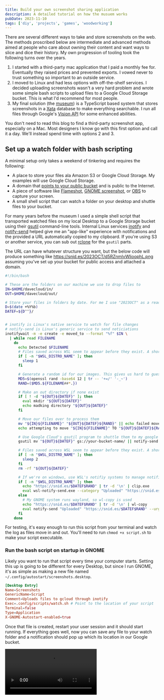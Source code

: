 ```yaml
---
title: Build your own screenshot sharing application
description: A detailed tutorial on how the musuem works
pubDate: 2023-11-10
tags: ['diy', 'projects', 'games', 'woodworking']
---
```



There are several different ways to take and store screenshots on the web. The methods proscribed below are intermediate and advanced methods aimed at people who care about owning their content and want ways to slice and dice their history. My own progression of tooling took the following turns over the years.

1. I started with a third-party mac application that I paid a monthly fee for. Eventually they raised prices and prevented exports. I vowed never to trust something so important to an outside service.
2. I moved to Linux and had less options with off-the-shelf services. I decided uploading screenshots wasn't a very hard problem and wrote some simple bash scripts to upload files to a Google Cloud Storage bucket. This is what I'd recommend for most people.
3. My final solution (the [museum](/museum)) is a TypeScript based system that stores screenshots in a [Xata](https://xata.io) database to make everything searchable. I run all files through Google's [Vision API](https://cloud.google.com/vision?hl=en) for some enhanced abilities.

You don't need to read this blog to find a third-party screenshot app, especially on a Mac. Most designers I know go with this first option and call it a day. We'll instead spend time with options 2 and 3.

## Set up a watch folder with bash scripting

A minimal setup only takes a weekend of tinkering and requires the following:

- A place to store your files ala Amazon S3 or Google Cloud Storage. My examples will use Google Cloud Storage.
- A domain that [points to your public bucket](https://cloud.google.com/storage/docs/hosting-static-website) and is public to the Internet.
- A piece of software like [Flameshot](https://github.com/flameshot-org/flameshot), [GNOME screenshot](https://help.gnome.org/users/gnome-help/stable/screen-shot-record.html.en), or [OBS](https://obsproject.com/) to capture your screen.
- A small shell script that can watch a folder on your desktop and shuttle files to your bucket.

For many years before the museum I used a simple shell script that transported watched files on my local Desktop to a Google Storage bucket using their [gsutil](https://cloud.google.com/storage/docs/gsutil) command-line tools. Internal Linux services [inotify](https://man.archlinux.org/man/inotifywait.1.en) and [notify-send](https://man.archlinux.org/man/notify-send.1.en) helped give me an "app-like" experience with notifications and the provided a URL automatically copied to my clipboard. If you're using S3 or another service, you can sub out [rclone](https://rclone.org/) for the `gsutil` parts.

The URL can have whatever structure you want, but the below code will produce something like https://snid.es/2023OCT/d5RZnmlvWlioophL.png assuming you've set up your bucket for public access and attached a domain.

```sh title="watch.sh" showLineNumbers
#!/bin/bash

# These are the folders on our machine we use to drop files to
IN=$HOME/davecloud/in/
OUT=$HOME/davecloud/out/

# Store your files in folders by date. For me I use "2023OCT" as a readable format
D=$(date +%Y%b)
DATEF=${D^^}/


# inotify is Linux's native service to watch for file changes
# notify-send is Linux's generic service to send noticiations
inotifywait -m -e create -e moved_to --format "%f" $IN \
  | while read FILENAME
    do
      echo Detected $FILENAME
      # Files saved across WSL seem to appear before they exist. A short sleep helps.
      if [ -n "$WSL_DISTRO_NAME" ]; then
        sleep 1
      fi

      # Generate a random id for our images. This gives us hard to guess urls
      MD5=$(openssl rand -base64 12 | tr -- '+=/' '-_~')
      RAND=($MD5.${FILENAME##*.})

      # Make an out directory if none exist
      if [ ! -d "${OUT}${DATEF}" ]; then
        eval mkdir "${OUT}${DATEF}"
        echo madking directory "${OUT}${DATEF}"
      fi

      # Move our files over to process them
      mv "${IN}${FILENAME}" "${OUT}${DATEF}${RAND}" || echo failed move
      echo attempting to move "${IN}${FILENAME}" TO "${OUT}${DATEF}${RAND}"

      # Use Google Cloud's gsutil program to shuttle them to my google storage bucket
      gsutil mv "${OUT}${DATEF}" gs://your-bucket-name/ || notify-send "Failure" --urgency=critical

      # Files saved across WSL seem to appear before they exist. A short sleep helps.
      if [ -n "$WSL_DISTRO_NAME" ]; then
        sleep 2
      fi
      rm -rf "${OUT}${DATEF}"

      # If we're on windows, use WSL's notifiy systems to manage notifications
      if [ -n "$WSL_DISTRO_NAME" ]; then
        echo "https://snid.es/$DATEF$RAND" | tr -d '\n' | clip.exe
        eval wsl-notify-send.exe --category "Uploaded" "https://snid.es/$DATEF$RAND" --urgency=normal
      else
        # My GNOME system runs wayland, so wl-copy is used
        echo "https://snid.es/$DATEF$RAND" | tr -d '\n' | wl-copy
        eval notify-send "Uploaded" "https://snid.es/$DATEF$RAND" --urgency=normal
      fi
    done
```

For testing, it's easy enough to run this script from your terminal and watch the log as files move in and out. You'll need to run `chmod +x script.sh` to make your script executable.

### Run the bash script on startup in GNOME

Likely you want to run that script every time your computer starts. Setting this up is going to be different for every Desktop, but since I run GNOME, it's as simple as making a new file named `~/.config/autostart/screenshots.desktop`.

```toml title="screenshots.desktop" showLineNumbers
[Desktop Entry]
Name=Screenshots
GenericName=Script
Comment=Uploads files to gcloud through inotify
Exec=.config/scripts/watch.sh # Point to the location of your script
Terminal=false
Type=Application
X-GNOME-Autostart-enabled=true
```

Once that file is created, restart your user session and it should start running. If everything goes well, now you can save any file to your watch folder and a notification should pop up which its location in our Google bucket.

<video src="https://us-east-1.storage.xata.sh/64tahn1mcp7tdd9b6u29h0timg" controls type="video/mp4" />

### NNN plugin to quickly upload files

Because the script we set up watches for any files, not just screenshots, this means we can drop videos (or anything) in there as well. This partially removes my need for services like Dropbox, which I'd used primarily to transport files to others. I like using a watch folder vs working with the files directly because I can chain other programs to that concept fairly easily. For example, I use a small [NNN](https://github.com/jarun/nnn) plugin to automatically copy files to the watch folder, where they get shipped off. If you've never messed with NNN before, and you don't understand why it's cool, I made a [video tutorial](/posts/nnn) on the tool a few years ago.

```sh title="~/.config/nnn/plugins/copy.sh" showLineNumbers
#!/usr/bin/env sh

# Author: Dave Snider
# NNN plugin to copy files to my watch filder

if ! [ -z "$1" ] && [ -s "$1" ]; then
  cp "$1" $HOME/davecloud/in
  exit 2
else
  printf "empty file!"
fi

read -r _
```

<video src="https://us-east-1.storage.xata.sh/5gko0mi40p7glfvn54urdj8ak8" controls type="video/mp4" />

This simple setup works great and is easy to manage. You don't get a frontend like the one on this site, but not everyone needs that kind of depth. If you're happy with this solution, you might not need to read further.

## A more powerful solution using Google Cloud Vision APIs and Xata

While the above system worked reliably for many years it had a couple drawbacks. Because I was renaming all the files to use hashed strings, it was nearly impossible to distinguish one URL from another. If I lost that particular URL, I wasn't going to dig through folders on Google Storage to find the file, and would instead resort to recapturing the content I wanted to share. This is the reason it often looks like there are duplicates in the museum.

What I really wanted was something searchable, and a way to visually navigate and delete old uploads in a protected fashion. This came with it's own challenges:

- Image content is not searchable, so I'd need an [OCR](https://en.wikipedia.org/wiki/Optical_character_recognition) system to read the content and store that as meta information.
- I'd need a database to organize the files and store that metadata alongside.
- I'd also need a search mechanism like Elasticsearch to provide fuzzy search against the records.
- Lastly, for a frontend, I'd need a way to transform images on the fly to smaller sizes.

[Xata](https://xata.io), a Database platform where I happen to work, provides most of those features by default. Xata allows me to store the [images in a database directly](https://xata.io/blog/file-attachments), then run [image transformations](https://xata.io/docs/sdk/image-transformations) on the fly. It also comes with a search and aggregations endpoint built on top of Elasticsearch so that I can build fun charts of my activity over the years. Because Xata is ultimately just a Postgres database, I can also add some other columns to manage the public visibility of certain files.

<Gallery folder="museum-table" />

Once thing Xata does not provide is a way to read the text in my screenshots. I decided to utilize [Google Vision AI](https://cloud.google.com/vision/?hl=en) for this part, primarily because I already had images on Google Storage, and because their API will process 1,000 images each month for free. In a good month I upload around 200 files, so I only needed to cover the cost of scanning my back catalog, which ended up being around $50 bucks. Using Google + Xata, this entire project can be run for free assuming normal use patterns.

Google Vision also provides services for [auto-tagging](https://cloud.google.com/vision/docs/labels) and [breaking down color properties](https://cloud.google.com/vision/docs/detecting-properties) in images. While the tagging service isn't very useful for screenshots (lots of generic [technology](/museum?searchTerm=technology) and [software](/museum?searchTerm=software) tags), it works extremely well at photography (check how it correctly spots [hats](/museum?searchTerm=hat)). I additionally use the image properties API to determine what colors are most used in any particular image. Right now this is used to generate the ornamental color band component on individual image pages, but I have plans to provide search by color distance soon.

Everything Google gives me I store as simple JSON blobs in a Xata JSON column type. This makes them searchable through Xata's native full-text search abilities and let's me run direct filters on the JSON documents if I want to target a specific property.

The above flow likely sounds complicated, but it is all handled in a tidy 200-line TypeScript file. Both Xata and Google provide TypeScript clients so it made sense to move to that ecosystem for my new watch scripts rather than Bash. This means the code is also a little more portable and should run easily on Mac or Windows machines. Here's the gist of what my new script does.

- Similar to my earlier shell script, I watch a single folder, this time using the [Chokodar](https://github.com/paulmillr/chokidar) instead of iNotify.
- Files dropped there are shuffled up to my Google cloud bucket (now serving as a backup), this time using the `crypto` package to generate the file names.
- The file is then uploaded to Xata in a new `files` table of my `davesnider-dot-com` database. This creates a new record using the same ID that I used for Google.
- I hit the Google Vision API to provide OCR text, tagging and color properties.
- I move the JSON blobs Google provides to the new Xata database record.
- I trigger a notification and copy the URL of the file to my clipboard.

### Set up your project

First, make a new directory to store your script and install the dependencies. Make sure you sign up for a [Xata](https://xata.io) account before beginning.

```bash
# Create a directory for your watch script
mkdir watch
cd watch

# Install Xata's CLI if you haven't already
pnpm add -g @xata.io/cli

# Auth Xata with its CLI
xata auth login

# Install the dependencies we'll need
pnpm add @google-cloud/stroage @google-cloud/vision @types/mime chokidar dotenv mime
```

When initializing a project, Xata allows us to start with a predefined schema. Here is the structure we'll use, which gives us columns for all the Google Vision fields we'll want to add as well as a way to hide and favorite certain images.

```bash
cd watch
xata init --schema /path/to/schema.json
```

You'll need a `.env` file that points to all your secrets in the folder.

```sh title=".env" showLineNumbers
XATA_BRANCH=main
XATA_API_KEY=yourapikey
GOOGLE_PROJECT_ID=yourprojectid
GOOGLE_BUCKET_ID=yourbucketname
GOOGLE_KEY_FILE_LOCATION=/path/to/google-creds.json
```

For the Xata database, I use the following database schema. When creating a new Xata database you would initialize the database with the command `xata init --schema /path/to/this/schema.json`.

```json title="schema.json" showLineNumbers
{
  "tables": [
    {
      "name": "files",
      "columns": [
        {
          "name": "file",
          "type": "file"
        },
        {
          "name": "googleURL",
          "type": "string"
        },
        {
          "name": "originalUploadDate",
          "type": "datetime"
        },
        {
          "name": "visionLabel",
          "type": "json"
        },
        {
          "name": "visionImageProperties",
          "type": "json"
        },
        {
          "name": "dominantColor",
          "type": "string"
        },
        {
          "name": "textContent",
          "type": "text"
        },
        {
          "name": "visionText",
          "type": "json"
        },
        {
          "name": "focusColor",
          "type": "string"
        },
        {
          "name": "fileTypeCategory",
          "type": "string",
          "notNull": true,
          "defaultValue": "unknown"
        },
        {
          "name": "isHidden",
          "type": "bool",
          "notNull": true,
          "defaultValue": "false"
        },
        {
          "name": "isFavorite",
          "type": "bool",
          "notNull": true,
          "defaultValue": "false"
        }
      ]
    }
  ]
}
```

### Create a watch script in TypeScript

I use a single TypeScript file to watch for files, upload and scan them with Google Vision. Create a new node project with the following dependencies.

```ts title="watch.ts" showLineNumbers
import * as chokidar from 'chokidar';
import { Storage } from '@google-cloud/storage';
import { ImageAnnotatorClient } from '@google-cloud/vision';
import * as fs from 'fs';
import * as crypto from 'crypto';
import * as path from 'path';
import * as mime from 'mime';
import { FilesRecord, XataClient } from './xata';
import { exec } from 'child_process';
import * as dotenv from 'dotenv';
dotenv.config({ path: path.resolve(__dirname, '.env') });

// This script assume you have a sibling `.env` file with the variables defined earlier

process.on('unhandledRejection', (reason, promise) => {
  console.error('Unhandled Rejection at:', promise, 'reason:', reason);
});

const fileTimeouts: { [key: string]: NodeJS.Timeout } = {};
const bucketName = 'cloudsite';
// An .env file alongside this repo stores my key
const xata = new XataClient({ apiKey: process.env.XATA_API_KEY, branch: 'main' });

// Watch for new files
// CHANGE THIS FOLDER LOCATION, I'VE HARDCODED IT
const watcher = chokidar.watch(process.env.HOME + '/davecloud/in', {
  persistent: true
});

// GCP Storage for backups
const storage = new Storage({
  // Google provides this crendentials in the form of a JSON file
  keyFilename: process.env.GOOGLE_KEY_FILE_LOCATION,
  projectId: 'my-google-bucket'
});

// GCP Vision API
const visionClient = new ImageAnnotatorClient({
  keyFilename: process.env.GOOGLE_KEY_FILE_LOCATION,
  projectId: 'my-google-bucket'
});

// Add and change events are debounced to avoid processing incomplete files
watcher
  .on('add', (filePath: string) => {
    scheduleProcessing(filePath);
  })
  .on('change', (filePath: string) => {
    if (fileTimeouts[filePath]) {
      clearTimeout(fileTimeouts[filePath]);
    }
    scheduleProcessing(filePath);
  });

// Check for files every 100ms
function scheduleProcessing(filePath: string) {
  fileTimeouts[filePath] = setTimeout(() => {
    processFile(filePath);
    delete fileTimeouts[filePath];
  }, 100);
}

// Files are processed by uploading to GCS, creating a record in Xata, and sending a notification
async function processFile(filePath: string) {
  try {
    const fileName = path.basename(filePath);
    const date = new Date();
    const formattedDate = `${date.getFullYear()}${date.toLocaleString('en', { month: 'short' }).toUpperCase()}/`;
    const randomString = crypto
      .randomBytes(12)
      .toString('base64')
      .replace(/[+=/]/g, (char) => {
        switch (char) {
          case '+':
            return '-';
          case '=':
            return '_';
          case '/':
            return '~';
          default:
            return char;
        }
      });
    const destinationFileName = `${formattedDate}${randomString}.${fileName.split('.').pop()}`;

    // Determine the content type of the file
    const contentType = mime.getType(filePath) || 'application/octet-stream';

    // Upload to Google Cloud Storage
    await storage.bucket(bucketName).upload(filePath, {
      destination: destinationFileName,
      metadata: {
        contentType: contentType
      }
    });
    console.log(`File uploaded to GCS: ${destinationFileName}`);

    // Upload to Xata
    const fileMetadata = {
      name: destinationFileName,
      contentType: contentType // Set the actual content type
    };

    const xataRecord = await createRecordInXata(fileMetadata, filePath, randomString);
    console.log(`Record created in Xata with ID: ${xataRecord.id}`);

    // Send notification
    const fileExtension = fileName.split('.').pop() || '';
    const url = `https://snid.es/${formattedDate}${randomString}`;
    sendNotification(url, fileExtension);

    console.log('About to call Vision API for:', `gs://${bucketName}/${destinationFileName}`);

    // Call Vision API if it's an image
    if (fileMetadata.contentType?.startsWith('image/')) {
      await callVisionAPI(xataRecord, destinationFileName);
    }

    // Delete local file
    fs.unlinkSync(filePath);
    console.log(`Local file deleted: ${filePath}`);
  } catch (error) {
    console.error('ERROR:', error);
  }
}

// Process the image with the Google Vision APIs
async function callVisionAPI(xataRecord: FilesRecord, destinationFileName: string) {
  try {
    const [result] = await visionClient.annotateImage({
      image: { source: { imageUri: `gs://${bucketName}/${destinationFileName}` } },
      features: [{ type: 'LABEL_DETECTION' }, { type: 'TEXT_DETECTION' }, { type: 'IMAGE_PROPERTIES' }]
    });

    let dominantColor = null;
    let focusColor = null;
    if (
      result.imagePropertiesAnnotation &&
      result.imagePropertiesAnnotation.dominantColors &&
      result.imagePropertiesAnnotation.dominantColors.colors
    ) {
      const colors = result.imagePropertiesAnnotation.dominantColors.colors;
      // Sort the colors based on their score to find the most dominant color
      const dominantColorObject = colors.sort((a, b) => (b.pixelFraction || 0) - (a.pixelFraction || 0))[0];
      const focusColorObject = colors.sort((a, b) => (b.score || 0) - (a.score || 0))[0];
      focusColor = rgbToHex(
        focusColorObject.color?.red || 0,
        focusColorObject.color?.green || 0,
        focusColorObject.color?.blue || 0
      );
      dominantColor = rgbToHex(
        dominantColorObject.color?.red || 0,
        dominantColorObject.color?.green || 0,
        dominantColorObject.color?.blue || 0
      );
    }

    const visionData: any = {};

    if (result.labelAnnotations) {
      visionData.visionLabel = result.labelAnnotations;
    }

    if (result.textAnnotations && result.textAnnotations[0]) {
      visionData.visionText = result.textAnnotations;
      visionData.textContent = result.textAnnotations[0].description;
    }

    if (result.imagePropertiesAnnotation) {
      visionData.visionImageProperties = result.imagePropertiesAnnotation;
      if (dominantColor) {
        visionData.dominantColor = dominantColor;
      }
      if (focusColor) {
        visionData.focusColor = focusColor;
      }
    }

    // Update the Xata record with the vision data
    if (Object.keys(visionData).length > 0) {
      await xata.db.files.update(xataRecord.id, visionData);
      console.log(`Record updated in Xata with vision data for ID: ${xataRecord.id}`);
    }
  } catch (err: any) {
    console.error('Error from Vision API:', err);
    if (err.details) {
      console.error('Error details:', err.details);
    }
    if (!err.stack) {
      console.error('The error object does not have a stack trace.');
    }
  }
}

// Create a record in Xata
async function createRecordInXata(fileMetadata: any, filePath: string, id: string) {
  const fileTypeCategory = fileMetadata.contentType?.split('/')[0];
  const record = await xata.db.files.create({
    googleURL: fileMetadata.name,
    id: id,
    originalUploadDate: new Date(),
    fileTypeCategory
  });

  // Read the local file
  const fileContents = fs.readFileSync(filePath);
  const fileBlob = new Blob([fileContents]);
  // Upload it to Xata using their binary upload method
  // This is needed because many of my files are large
  await xata.files.upload({ table: 'files', column: 'file', record: record.id }, fileBlob);
  await xata.db.files.update(record.id, { file: { mediaType: fileMetadata.contentType } });
  return record;
}

// Notifications work differently on WSL vs. Linux
function sendNotification(url: string, fileExtension: string) {
  const completeUrl = `${url}.${fileExtension}`;
  const isWSL = process.env.WSL_DISTRO_NAME !== undefined;
  const notificationCommand = isWSL
    ? `echo "${completeUrl}" | tr -d '\n' | clip.exe && wsl-notify-send.exe --category "Uploaded" "${completeUrl}" --urgency=normal`
    : `echo "${completeUrl}" | tr -d '\n' | wl-copy && notify-send "Uploaded" "${completeUrl}" --urgency=normal`;

  exec(notificationCommand, (error, stdout, stderr) => {
    if (error) {
      console.error(`Error sending notification: ${error}`);
      return;
    }
    console.log(`Notification sent: ${completeUrl}`);
  });
}

// Convert RGB to hex
function rgbToHex(r: number, g: number, b: number) {
  return '#' + ((1 << 24) + (r << 16) + (g << 8) + b).toString(16).slice(1).toUpperCase();
}
```

### Run the TypeScript file on startup in GNOME

Similar to our bash solution, we'll need to add an autostart script to GNOME so that our watch folder runs on startup. Because TypeScript is natively pretty difficult to run on it's own, we need to make a small wrapper script in bash so that the service runs with all the dependencies.


```bash title="watch.sh" showLineNumbers
#!/bin/bash

# Change these to the directory where your TypeScript project lives
cd /home/snide/code/watch/
/home/snide/.local/share/pnpm/pnpm run start ~/code/watch/index.ts > ~/watch.log 2>&1
```

Then we need to point to this file in GNOME's autostart system. Create a new file in `~/.config/autostart/screenshots.desktop`.

```toml title="screenshots.desktop" showLineNumbers
[Desktop Entry]
Name=Screenshots
GenericName=Script
Comment=Uploads files to gcloud through inotify
Exec=.config/scripts/watch.sh # Point to the location of your script
Terminal=false
Type=Application
X-GNOME-Autostart-enabled=true
```

Once that file is created, restart your user session and it should start running. If everything goes well, now you can save any file to your watch folder and a notification should pop up. The files will now exist in Google Storage (as a Backup) and Xata (as our primary Database). At this point we have everything we need to build a nice frontend to view the files. Here's what everything looks like in its final form.

<video src="https://us-east-1.storage.xata.sh/mcl5t0esuh13v8o0saifeh9pr0" controls type="video/mp4" preload="metadata" />


### Building a frontend to view files

The source code for the museum is [available on Github](https://github.com/snide/davesnider.com) if you want. Going in depth on how to build out a JavaScript frontend would likely involve a much longer writeup but I'll summarize briefly how my own Museum code works. Svelte does most of the heavy lifting, querying the Xata database. At a high-level view of the code, here is how easy Xata makes it to work with our database in any JavaScript system.

```ts title="xata-example.ts" showLineNumbers
// To get files out of the db
const fileRecords = await xata.db.files.getPaginated({ pagination: { size: 10}});

// TO search for files by a keyword
const fileRecords = await xata.db.files.search('my search term', {
  // Target the text columns with our Google Vision content
  target: ['textContent', 'visionLabel']
  fuzziness: 1,
  page: {
    size: 10
  }
})

// To aggregate the number of screenshots uploaded per month
// This is how the bar chart histogram is built
const xataAgg = await xata.db.files.aggregate(
  {
    byDate: {
      dateHistogram: {
        column: 'originalUploadDate',
        calendarInterval: 'month'
      }
    }
  },
);

// Transform any of the images on the fly
const record = await xata.db.files.read('record_id');

const { url } = record.file.transform({
  height: 100,
  rotate: 180,
  format: 'webp'
});
```

This is just the tip of the iceberg of things we can do now that our files are in the database. To see the full flow in action, the video I posted along with my museum blog post covers the highlights.


